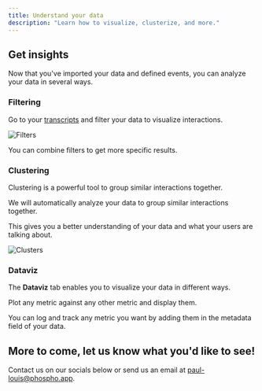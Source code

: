 ```yaml
---
title: Understand your data
description: "Learn how to visualize, clusterize, and more."
---
```


## Get insights

Now that you've imported your data and defined events, you can analyze your data in several ways.

### Filtering

Go to your [transcripts](https://platform.phospho.ai/org/transcripts/tasks) and filter your data to visualize interactions.

![Filters](../images/guides/getting_started/filters.png)

<Info>
You can combine filters to get more specific results.
</Info>

### Clustering

Clustering is a powerful tool to group similar interactions together.

We will automatically analyze your data to group similar interactions together.

This gives you a better understanding of your data and what your users are talking about.

![Clusters](../images/guides/getting_started/clusters.png)

### Dataviz

The **Dataviz** tab enables you to visualize your data in different ways.

Plot any metric against any other metric and display them.

<Info>
You can log and track any metric you want by adding them in the metadata field of your data.
</Info>

## More to come, let us know what you'd like to see!

Contact us on our socials below or send us an email at [paul-louis@phospho.app](mailto:paul-louis@phospho.app).
